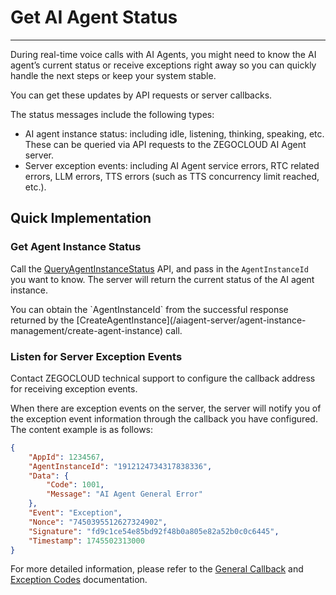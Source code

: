 # Get AI Agent Status

---

During real-time voice calls with AI Agents, you might need to know the AI agent’s current status or receive exceptions right away so you can quickly handle the next steps or keep your system stable.

You can get these updates by API requests or server callbacks.

The status messages include the following types:
- AI agent instance status: including idle, listening, thinking, speaking, etc. These can be queried via API requests to the ZEGOCLOUD AI Agent server.
- Server exception events: including AI Agent service errors, RTC related errors, LLM errors, TTS errors (such as TTS concurrency limit reached, etc.).

## Quick Implementation

### Get Agent Instance Status

Call the <a href="/aiagent-server/agent-instance-control/query-agent-instance-status">QueryAgentInstanceStatus</a> API, and pass in the `AgentInstanceId` you want to know. The server will return the current status of the AI agent instance.

<Note title="Note">
You can obtain the `AgentInstanceId` from the successful response returned by the [CreateAgentInstance](/aiagent-server/agent-instance-management/create-agent-instance) call.
</Note>

### Listen for Server Exception Events

Contact ZEGOCLOUD technical support to configure the callback address for receiving exception events.

When there are exception events on the server, the server will notify you of the exception event information through the callback you have configured. The content example is as follows:

```json
{
    "AppId": 1234567,
    "AgentInstanceId": "1912124734317838336",
    "Data": {
        "Code": 1001,
        "Message": "AI Agent General Error"
    },
    "Event": "Exception",
    "Nonce": "7450395512627324902",
    "Signature": "fd9c1ce54e85bd92f48b0a805e82a52b0c0c6445",
    "Timestamp": 1745502313000
}
```

For more detailed information, please refer to the [General Callback](/aiagent-server/callbacks/general-callback) and [Exception Codes](/aiagent-server/callbacks/exception-codes) documentation.